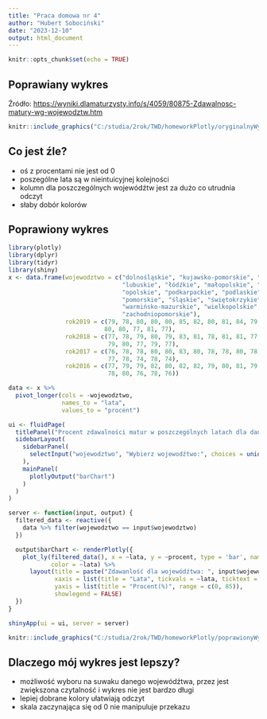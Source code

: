 ---
title: "Praca domowa nr 4"
author: "Hubert Sobociński"
date: "2023-12-10"
output: html_document
---

```{r setup, include=FALSE}
knitr::opts_chunk$set(echo = TRUE)
```

## Poprawiany wykres
Źródło: <https://wyniki.dlamaturzysty.info/s/4059/80875-Zdawalnosc-matury-wg-wojewodztw.htm>
```{r, echo=FALSE, out.width='65%'}
knitr::include_graphics("C:/studia/2rok/TWD/homeworkPlotly/oryginalnyWykres.png")
```

## Co jest źle?
- oś z procentami nie jest od 0
- poszególne lata są w nieintuicyjnej kolejności
- kolumn dla poszczególnych wojewódźtw jest za dużo co utrudnia odczyt
- słaby dobór kolorów

## Poprawiony wykres


```{r eval=FALSE}
library(plotly)
library(dplyr)
library(tidyr)
library(shiny)
x <- data.frame(wojewodztwo = c("dolnośląskie", "kujawsko-pomorskie", "lubelskie",
                                "lubuskie", "łódźkie", "małopolskie", "mazowieckie",
                                "opolskie", "podkarpackie", "podlaskie",
                                "pomorskie", "śląskie", "świętokrzykie",
                                "warmińsko-mazurskie", "wielkopolskie",
                                "zachodniopomorskie"),
                rok2019 = c(79, 78, 80, 80, 80, 85, 82, 80, 81, 84, 79,
                           80, 80, 77, 81, 77),
                rok2018 = c(77, 78, 79, 80, 79, 83, 81, 78, 81, 81, 77,
                            79, 80, 77, 79, 77),
                rok2017 = c(76, 78, 78, 80, 80, 83, 80, 78, 78, 80, 78,
                            77, 78, 74, 78, 74),
                rok2016 = c(77, 79, 79, 82, 80, 82, 82, 79, 80, 81, 79,
                            78, 80, 76, 78, 76))

data <- x %>% 
  pivot_longer(cols = -wojewodztwo,
               names_to = "lata",
               values_to = "procent") 

ui <- fluidPage(
  titlePanel("Procent zdawalności matur w poszczególnych latach dla danych wojewódźtw"),
  sidebarLayout(
    sidebarPanel(
      selectInput("wojewodztwo", "Wybierz wojewodźtwo:", choices = unique(data$wojewodztwo))
    ),
    mainPanel(
      plotlyOutput("barChart")
    )
  )
)

server <- function(input, output) {
  filtered_data <- reactive({
    data %>% filter(wojewodztwo == input$wojewodztwo)
  })

  output$barChart <- renderPlotly({
    plot_ly(filtered_data(), x = ~lata, y = ~procent, type = 'bar', name = 'Percentage',
            color = ~lata) %>%
      layout(title = paste("Zdawanlość dla wojewódźtwa: ", input$wojewodztwo),
             xaxis = list(title = "Lata", tickvals = ~lata, ticktext = c("2019", "2018", "2017", "2016")),
             yaxis = list(title = "Procent(%)", range = c(0, 85)),
             showlegend = FALSE)
  })
}

shinyApp(ui = ui, server = server)
```
```{r, echo=FALSE, out.width='100%'}
knitr::include_graphics("C:/studia/2rok/TWD/homeworkPlotly/poprawionyWykres.png")
```

## Dlaczego mój wykres jest lepszy?
- możliwość wyboru na suwaku danego wojewódźtwa, przez jest zwiększona czytalność i wykres nie jest bardzo długi
- lepiej dobrane kolory ułatwiają odczyt
- skala zaczynająca się od 0 nie manipuluje przekazu





